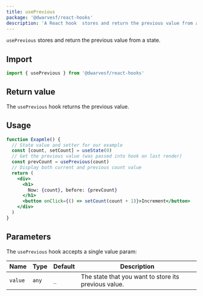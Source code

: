 ```yaml
---
title: usePrevious
package: '@dwarvesf/react-hooks'
description: 'A React hook  stores and return the previous value from a state.'
---
```


`usePrevious` stores and return the previous value from a state.

## Import

```js
import { usePrevious } from '@dwarvesf/react-hooks'
```

## Return value

The `usePrevious` hook returns the previous value.

## Usage

```jsx
function Exapmle() {
  // State value and setter for our example
  const [count, setCount] = useState(0)
  // Get the previous value (was passed into hook on last render)
  const prevCount = usePrevious(count)
  // Display both current and previous count value
  return (
    <div>
      <h1>
        Now: {count}, before: {prevCount}
      </h1>
      <button onClick={() => setCount(count + 1)}>Increment</button>
    </div>
  )
}
```

## Parameters

The `usePrevious` hook accepts a single value param:

| Name    | Type  | Default | Description                                          |
| ------- | ----- | ------- | ---------------------------------------------------- |
| `value` | `any` | `_`     | The state that you want to store its previous value. |
